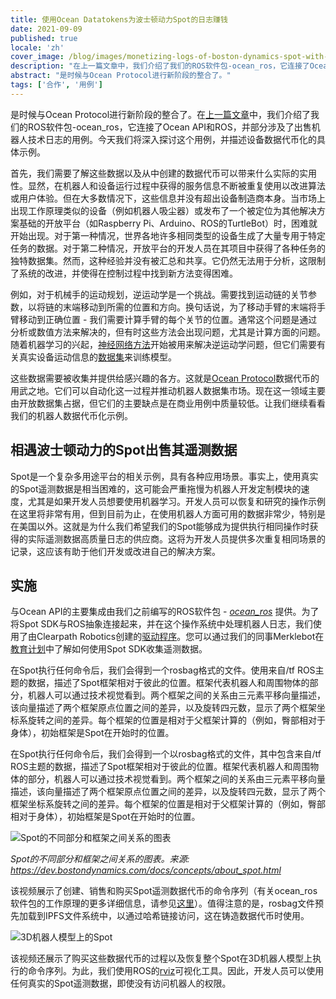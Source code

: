 ```yaml
---
title: 使用Ocean Datatokens为波士顿动力Spot的日志赚钱
date: 2021-09-09
published: true
locale: 'zh'
cover_image: /blog/images/monetizing-logs-of-boston-dynamics-spot-with-ocean-datatokens/Robonomics_Ocean_p3_blog.jpg
description: "在上一篇文章中，我们介绍了我们的ROS软件包-ocean_ros，它连接了Ocean API和ROS，并部分涉及了出售机器人技术日志的用例。今天我们将深入探讨这个用例，并描述设备数据代币化的具体示例。"
abstract: "是时候与Ocean Protocol进行新阶段的整合了。"
tags: ['合作', '用例']
---
```


是时候与Ocean Protocol进行新阶段的整合了。在[上一篇文章](/blog/ocean-protocol-p-2/)中，我们介绍了我们的ROS软件包-ocean_ros，它连接了Ocean API和ROS，并部分涉及了出售机器人技术日志的用例。今天我们将深入探讨这个用例，并描述设备数据代币化的具体示例。

首先，我们需要了解这些数据以及从中创建的数据代币可以带来什么实际的实用性。显然，在机器人和设备运行过程中获得的服务信息不断被重复使用以改进算法或用户体验。但在大多数情况下，这些信息并没有超出设备制造商本身。当市场上出现工作原理类似的设备（例如机器人吸尘器）或发布了一个被定位为其他解决方案基础的开放平台（如Raspberry Pi、Arduino、ROS的TurtleBot）时，困难就开始出现。对于第一种情况，世界各地许多相同类型的设备生成了大量专用于特定任务的数据。对于第二种情况，开放平台的开发人员在其项目中获得了各种任务的独特数据集。然而，这种经验并没有被汇总和共享。它仍然无法用于分析，这限制了系统的改进，并使得在控制过程中找到新方法变得困难。

例如，对于机械手的运动规划，逆运动学是一个挑战。需要找到运动链的关节参数，以将链的末端移动到所需的位置和方向。换句话说，为了移动手臂的末端将手臂移动到正确位置 - 我们需要计算手臂的每个关节的位置。通常这个问题是通过分析或数值方法来解决的，但有时这些方法会出现问题，尤其是计算方面的问题。随着机器学习的兴起，[神经网络方法](https://doi.org/10.1016/j.protcy.2013.12.451)开始被用来解决逆运动学问题，但它们需要有关真实设备运动信息的[数据集](https://mint-lab.github.io/awesome-robotics-datasets/)来训练模型。

这些数据需要被收集并提供给感兴趣的各方。这就是[Ocean Protocol](https://oceanprotocol.com/)数据代币的用武之地。它们可以自动化这一过程并推动机器人数据集市场。现在这一领域主要由开放数据集占据，但它们的主要缺点是在商业用例中质量较低。让我们继续看看我们的机器人数据代币化示例。

##  相遇波士顿动力的Spot出售其遥测数据

Spot是一个复杂多用途平台的相关示例，具有各种应用场景。事实上，使用真实的Spot遥测数据是相当困难的，这可能会严重拖慢为机器人开发定制模块的速度，尤其是如果开发人员想要使用机器学习。开发人员可以恢复和研究的操作示例在这里将非常有用，但到目前为止，在使用机器人方面可用的数据非常少，特别是在美国以外。这就是为什么我们希望我们的Spot能够成为提供执行相同操作时获得的实际遥测数据高质量日志的供应商。这将为开发人员提供多次重复相同场景的记录，这应该有助于他们开发或改进自己的解决方案。

## 实施

与Ocean API的主要集成由我们之前编写的ROS软件包 - [*ocean_ros*](https://github.com/LoSk-p/ocean_ros) 提供。为了将Spot SDK与ROS抽象连接起来，并在这个操作系统中处理机器人日志，我们使用了由Clearpath Robotics创建的[驱动程序](https://clearpathrobotics.com/assets/guides/melodic/spot-ros/ros_setup.html)。您可以通过我们的同事Merklebot在[教育计划](https://spot-sdk.education/)中了解如何使用Spot SDK收集遥测数据。

在Spot执行任何命令后，我们会得到一个rosbag格式的文件。使用来自/tf ROS主题的数据，描述了Spot框架相对于彼此的位置。框架代表机器人和周围物体的部分，机器人可以通过技术视觉看到。两个框架之间的关系由三元素平移向量描述，该向量描述了两个框架原点位置之间的差异，以及旋转四元数，显示了两个框架坐标系旋转之间的差异。每个框架的位置是相对于父框架计算的（例如，臀部相对于身体），初始框架是Spot在开始时的位置。

在Spot执行任何命令后，我们会得到一个以rosbag格式的文件，其中包含来自/tf ROS主题的数据，描述了Spot框架相对于彼此的位置。框架代表机器人和周围物体的部分，机器人可以通过技术视觉看到。两个框架之间的关系由三元素平移向量描述，该向量描述了两个框架原点位置之间的差异，以及旋转四元数，显示了两个框架坐标系旋转之间的差异。每个框架的位置是相对于父框架计算的（例如，臀部相对于身体），初始框架是Spot在开始时的位置。

![Spot的不同部分和框架之间关系的图表](/blog/images/monetizing-logs-of-boston-dynamics-spot-with-ocean-datatokens/spot-scheme.png)

*Spot的不同部分和框架之间关系的图表。来源: https://dev.bostondynamics.com/docs/concepts/about_spot.html*

<YouTube id="https://youtu.be/6i9zYpCMzn8" posterQuality="max"/>

该视频展示了创建、销售和购买Spot遥测数据代币的命令序列（有关ocean_ros软件包的工作原理的更多详细信息，请参见[这里](https://www.youtube.com/watch?v=Ssit8-u6dZY)）。值得注意的是，rosbag文件预先加载到IPFS文件系统中，以通过哈希链接访问，这在铸造数据代币时使用。

![3D机器人模型上的Spot](/blog/images/monetizing-logs-of-boston-dynamics-spot-with-ocean-datatokens/Spot-on-a-3D-robot-model.jpg)

该视频还展示了购买这些数据代币的过程以及恢复整个Spot在3D机器人模型上执行的命令序列。为此，我们使用ROS的[rviz](http://wiki.ros.org/rviz)可视化工具。因此，开发人员可以使用任何真实的Spot遥测数据，即使没有访问机器人的权限。